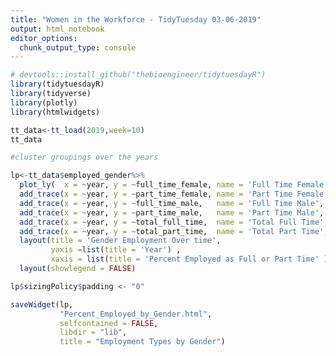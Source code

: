 ```yaml
---
title: "Women in the Workforce - TidyTuesday 03-06-2019"
output: html_notebook
editor_options: 
  chunk_output_type: console
---
```


```r
# devtools::install_github("thebioengineer/tidytuesdayR")
library(tidytuesdayR)
library(tidyverse)
library(plotly)
library(htmlwidgets)

tt_data<-tt_load(2019,week=10)
tt_data
```

```r


#cluster groupings over the years

lp<-tt_data$employed_gender%>%
  plot_ly(  x = ~year, y = ~full_time_female, name = 'Full Time Female', type = 'scatter', mode = 'lines+marker', line=list(color ="orange")) %>%
  add_trace(x = ~year, y = ~part_time_female, name = 'Part Time Female', mode = 'lines+marker', line=list(color ="orange",  dash = 'dash')) %>%
  add_trace(x = ~year, y = ~full_time_male,   name = 'Full Time Male',   mode = 'lines+marker', line=list(color ="green")) %>%
  add_trace(x = ~year, y = ~part_time_male,   name = 'Part Time Male',   mode = 'lines+marker', line=list(color ="green",  dash = 'dash')) %>% 
  add_trace(x = ~year, y = ~total_full_time,  name = 'Total Full Time',  mode = 'lines+marker', line=list(color ="black")) %>%
  add_trace(x = ~year, y = ~total_part_time,  name = 'Total Part Time',  mode = 'lines+marker', line=list(color ="black",  dash = 'dash')) %>% 
  layout(title = 'Gender Employment Over time',
         yaxis =list(title = 'Year') ,
         xaxis = list(title = 'Percent Employed as Full or Part Time' ))%>%
  layout(showlegend = FALSE)

lp$sizingPolicy$padding <- "0"

saveWidget(lp,
           "Percent_Employed_by_Gender.html",     
           selfcontained = FALSE,
           libdir = "lib",
           title = "Employment Types by Gender")


```





